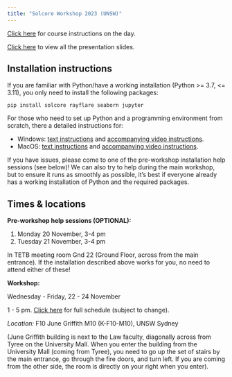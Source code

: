 ```yaml
---
title: "Solcore Workshop 2023 (UNSW)"
---
```


[Click here](course_instructions.qmd) for course instructions on the day.

[Click here](Workshop_all_slides.pdf) to view all the presentation slides.

## Installation instructions

If you are familiar with Python/have a working installation (Python >= 3.7, <= 3.11),
you only need to install the following packages:

```
pip install solcore rayflare seaborn jupyter
```

For those who need to set up Python and a programming environment from scratch, there a detailed instructions for:

- Windows: [text instructions](windows_installation.txt) and [accompanying video instructions](https://youtu.be/3Zuvr27vXbg).
- MacOS: [text instructions](macos_installation.txt) and [accompanying video instructions](https://youtu.be/YlPUdx-TmJY).

If you have issues, please come to one of the pre-workshop installation help sessions (see below)! We can also
try to help during the main workshop, but to ensure it runs as smoothly as possible, it's best if everyone already
has a working installation of Python and the required packages.

## Times & locations

**Pre-workshop help sessions (OPTIONAL):**

1. Monday 20 November, 3-4 pm
2. Tuesday 21 November, 3-4 pm

In TETB meeting room Gnd 22 (Ground Floor, across from the main entrance).
If the installation described above works for you, no need to attend either of these!

**Workshop:**

Wednesday - Friday, 22 - 24 November

1 - 5 pm. [Click here](schedule.qmd) for full schedule (subject to change).

_Location:_ F10 June Griffith M10 (K-F10-M10), UNSW Sydney

(June Griffith building is next to the Law faculty, diagonally across from Tyree on the University Mall.
When you enter the building from the University Mall (coming from Tyree), you need to go up the set of
stairs by the main entrance, go through the fire doors, and turn left. If you are coming from the other side,
the room is directly on your right when you enter).